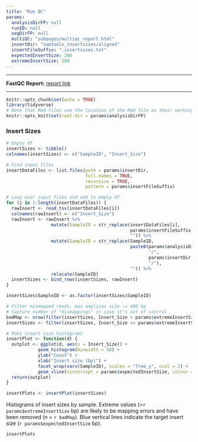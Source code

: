 ```yaml
---
title: "Run QC"
params:
  analysisDirFP: null
  runID: null
  seqDirFP: null
  multiQC: "subpages/multiqc_report.html"
  insertDir: "samtools_insertsizes/aligned"
  insertFileSuffix: ".insertsizes.txt"
  expectedInsertSize: 200
  extremeInsertSize: 500
---
```


***

__FastQC Report:__ [report link](`r params$multiQC`)

***

```r
knitr::opts_chunk$set(echo = TRUE)
library(tidyverse)
# Note that Rmd files use the location of the Rmd file as their working directory during knitting. This causes problems when trying to unambiguously locate external dependencies that aren't in the same directory. Setting working directory below to address.
knitr::opts_knit$set(root.dir = params$analysisDirFP)
```

### Insert Sizes

```r
# Empty df
insertSizes <- tibble()
colnames(insertSizes) <- c("SampleID", "Insert_Size")

# Find input files
insertDataFiles <- list.files(path = params$insertDir,
                              full.names = TRUE,
                              recursive = TRUE, 
                              pattern = params$insertFileSuffix)

# Loop over input files and add to empty df
for (i in 1:length(insertDataFiles)) {
  rawInsert <- read_tsv(insertDataFiles[i])
  colnames(rawInsert) <- c("Insert_Size")
  rawInsert <- rawInsert %>%
                 mutate(SampleID = str_replace(insertDataFiles[i], 
                                               params$insertFileSuffix, 
                                               "")) %>%
                 mutate(SampleID = str_replace(SampleID, 
                                               paste0(params$analysisDirFP, 
                                                      "/", 
                                                      params$insertDir, 
                                                      "/"), 
                                               "")) %>%
                 relocate(SampleID)
  insertSizes <- bind_rows(insertSizes, rawInsert)
}

insertSizes$SampleID <- as.factor(insertSizes$SampleID)

# Filter mismapped reads; max amplicon size ~= 400 bp
# Capture number of "mismappings" in case it's out of control
badMap <- nrow(filter(insertSizes, Insert_Size > params$extremeInsertSize))
insertSizes <- filter(insertSizes, Insert_Size <= params$extremeInsertSize)

# Make insert size histograms
insertPlot <- function(d) {
  outplot <- ggplot(d, aes(x = Insert_Size)) +
            geom_histogram(binwidth = 50) +
            ylab("Count") +
            xlab("Insert size (bp)") +
            facet_wrap(vars(SampleID), scales = "free_y", ncol = 2) +
            geom_vline(xintercept = params$expectedInsertSize, colour = "blue", linetype = 2)
  return(outplot)
}

insertPlots <- insertPlot(insertSizes)
```
Histograms of insert sizes by sample. Extreme values (>`r params$extremeInsertSize` bp) are likely to be mapping errors and have been removed (n = `r badMap`). Blue vertical lines indicate the target insert size (`r params$expectedInsertSize` bp).

```r
insertPlots
```